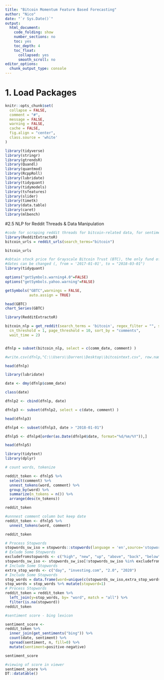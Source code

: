 ```yaml
---
title: "Bitcoin Momentum Feature Based Forecasting"
author: "Nico"
date: "`r Sys.Date()`"
output:
  html_document:
    code_folding: show
    number_sections: no
    toc: yes
    toc_depth: 4
    toc_float:
      collapsed: yes
      smooth_scroll: no
editor_options:
  chunk_output_type: console
---
```

# 1. Load Packages

```r
knitr::opts_chunk$set(
  collapse = FALSE,
  comment = "#",
  message = FALSE,
  warning = FALSE,
  cache = FALSE,
  fig.align = "center",
  class.source = 'white'
)
```

```r
library(tidyverse)
library(stringr)
library(gtrendsR)
library(Quandl)
library(quantmod)
library(RcppRoll)
library(lubridate)
library(tidyquant)
library(tidymodels)
library(tsfeatures)
library(slider)
library(timetk)
library(data.table)
library(caret)
library(mlbench)
```

#2.5 NLP for Reddit Threads & Data Manipulation

```r
#code for scraping reddit threads for bitcoin-related data, for sentiment analysis
library(RedditExtractoR)
bitcoin_urls = reddit_urls(search_terms="bitcoin")

bitcoin_urls
```

```r
#obtain stock price for Grayscale Bitcoin Trust (BTC), the only fund of its kind for Bitcoin especially
#dates can be changed (, from = '2017-01-01', to = "2018-03-01")
library(tidyquant)

options("getSymbols.warning4.0"=FALSE)
options("getSymbols.yahoo.warning"=FALSE)

getSymbols("GBTC",warnings = FALSE,
           auto.assign = TRUE)

head(GBTC)
chart_Series(GBTC)
```

```r

library(RedditExtractoR)

bitcoin_nlp = get_reddit(search_terms = 'bitcoin', regex_filter = "", subreddit = NA,
  cn_threshold = 1, page_threshold = 10, sort_by = "comments",
  wait_time = 2)



```

```r
dfnlp = subset(bitcoin_nlp, select = c(comm_date, comment) )

#write.csv(dfnlp,"C:\\Users\\Darren\\Desktop\\bitcointext.csv", row.names = FALSE)

head(dfnlp)
```

```r
library(lubridate)

date <- dmy(dfnlp$comm_date)

class(date)

dfnlp2 <- cbind(dfnlp, date) 

dfnlp3 <- subset(dfnlp2, select = c(date, comment) )

head(dfnlp3)

```

```r

dfnlp4 <- subset(dfnlp3, date > "2018-01-01") 

dfnlp5 <- dfnlp4[order(as.Date(dfnlp4$date, format="%d/%m/%Y")),]

head(dfnlp5)

```

```r
library(tidytext)
library(dplyr)

# count words, tokenize

reddit_token <- dfnlp5 %>%
  select(comment) %>%
  unnest_tokens(word, comment) %>%
  group_by(word) %>%
  summarize(n_tokens = n()) %>%
  arrange(desc(n_tokens))

reddit_token
```

```r
#unnnest comment column but keep date
reddit_token <- dfnlp5 %>%
  unnest_tokens(word, comment)

reddit_token
```

```r
# Process Stopwords
stopwords_sw_iso = stopwords::stopwords(language = 'en',source='stopwords-iso')
# Exlude Some Stopwords
excludefromstopwords <- c("high", "new", "up", "above", "back", "below", "big", "higher", "world", "down", "index", "interest", "billion", "early", "under", "changes", "highest", "lower", "lowest", "million", "states", "value", "microsoft", "website", "bottom", "best")
stopwords_sw_iso <- stopwords_sw_iso[!stopwords_sw_iso %in% excludefromstopwords]
# Include Some Stopwords
extra_stop_words <- c("day", "investing.com", "2.0", "2020")
# Include Some Stopwords
stop_words = data.frame(word=unique(c(stopwords_sw_iso,extra_stop_words)),stringsAsFactors = F)
stop_words = stop_words %>% mutate(stopword=1)
# Process Stopwords
reddit_token = reddit_token %>% 
  left_join(y=stop_words, by= "word", match = "all") %>%
  filter(is.na(stopword))
reddit_token

```


```r
#sentiment score - bing lexicon

sentiment_score <-
reddit_token %>% 
  inner_join(get_sentiments("bing")) %>% 
  count(date, sentiment) %>% 
  spread(sentiment, n, fill=0) %>% 
  mutate(sentiment=positive-negative)

sentiment_score

```

```r
#viewing of score in viewer
sentiment_score %>%
DT::datatable()
```

```r

```

```r

```

```r

```

```r

```

```r

```

```r

```

